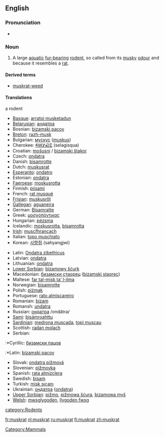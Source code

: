 ==English==

===Pronunciation===
* {{IPA|/'mʌskræt/}}

===Noun===
{{wikipedia}}
{{en-noun}}
# A large [[aquatic]] [[fur-bearing]] [[rodent]], so called from its [[musky]] [[odour]] and because it resembles a [[rat]].

====Derived terms====
* [[muskrat-weed]]

====Translations====
;a rodent
{{top}}
*[[Basque]]: [[arratoi musketadun]]
*[[Belarusian]]: [[андатра]] {{f}}
*Bosnian: [[bizamski pacov]] {{m}}
*[[Breton]]: [[razh-musk]]
*Bulgarian: [[мускус]] ([[muskus]])
*Cherokee: [[ᏎᎳᎩᏍᏆ]] (selagisqua)
*Croatian: [[mošusni štakor|mošusni]] / [[bizamski štakor]]
*Czech: [[ondatra]]
*Danish: [[bisamrotte]]
*Dutch: [[muskusrat]] {{f}}
*[[Esperanto]]: [[ondatro]]
*Estonian: [[ondatra]]
*[[Faeroese]]: [[moskusrotta]]
*Finnish: [[piisami]]
*French: [[rat musqué]] {{m}}
*[[Frisian]]: [[muskusrôt]]
*[[Gallegan]]: [[aguaneira]]
*German: [[Bisamratte]] {{f}}
*Greek: [[μοσχοπόντικας]]
*Hungarian: [[pézsma]]
*Icelandic: [[moskusrotta]], [[bísamrotta]]
*[[Irish]]: [[muscfhrancach]]
*Italian: [[topo muschiato]] {{m}}
*Korean:  [[사향쥐]] (sahyangjwi)
{{mid}}
*Latin: [[Ondatra zibethicus]]
*Latvian: [[ondatra]]
*Lithuanian: [[ondatra]]
*[[Lower Sorbian]]: [[bizamowy šćurk]]
*Macedonian: [[бизамски стаорец]] ([[bizamski staorec]])
*Maltese: [[far tal-misk ta’ l-ilma]]
*Norwegian: [[bisamrotte]]
*Polish: [[piżmak]]
*Portuguese: [[rato almiscareiro]]
*Romanian: [[bizam]]
*Romansh: [[undatra]]
*Russian: [[ондатра]] /ondátra/ {{f}}
*[[Sami]]: [[bisámroahttu]]
*[[Sardinian]]: [[medrona muscada]], [[topi muscau]]
*Scottish: [[radan molach]]
*Serbian:
:*Cyrillic: [[бизамски пацов]]
:*Latin: [[bizamski pacov]]
*Slovak: [[ondatra pižmová]]
*Slovenian: [[pižmovka]] {{f}}
*Spanish: [[rata almizclera]]
*Swedish: [[bisam]]
*Turkish: [[misk sıçanı]]
*Ukrainian: [[ондатра]] ([[ondatra]]) {{f}}
*[[Upper Sorbian]]: [[pižmo]], [[pižmowa šćura]], [[bizamowa myš]]
*[[Welsh]]: [[mwsglygoden]], [[llygoden fwsg]]
{{bottom}}

[[Category:Mammals]]
[[category:Rodents]]

[[fr:muskrat]]
[[nl:muskrat]]
[[ru:muskrat]]
[[fi:muskrat]]
[[zh:muskrat]]